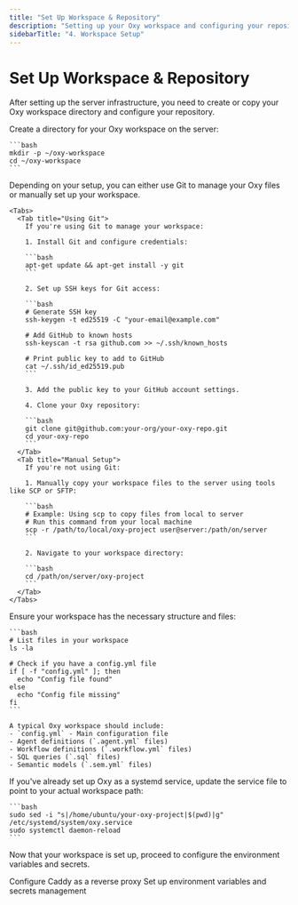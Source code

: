 ```yaml
---
title: "Set Up Workspace & Repository"
description: "Setting up your Oxy workspace and configuring your repository"
sidebarTitle: "4. Workspace Setup"
---
```


# Set Up Workspace & Repository

After setting up the server infrastructure, you need to create or copy your Oxy workspace directory and configure your repository.

<Steps>
  <Step title="Create Workspace Directory">
    Create a directory for your Oxy workspace on the server:

    ```bash
    mkdir -p ~/oxy-workspace
    cd ~/oxy-workspace
    ```
  </Step>

  <Step title="Configure Repository">
    Depending on your setup, you can either use Git to manage your Oxy files or manually set up your workspace.

    <Tabs>
      <Tab title="Using Git">
        If you're using Git to manage your workspace:

        1. Install Git and configure credentials:

        ```bash
        apt-get update && apt-get install -y git
        ```

        2. Set up SSH keys for Git access:

        ```bash
        # Generate SSH key
        ssh-keygen -t ed25519 -C "your-email@example.com"
        
        # Add GitHub to known hosts
        ssh-keyscan -t rsa github.com >> ~/.ssh/known_hosts
        
        # Print public key to add to GitHub
        cat ~/.ssh/id_ed25519.pub
        ```

        3. Add the public key to your GitHub account settings.

        4. Clone your Oxy repository:

        ```bash
        git clone git@github.com:your-org/your-oxy-repo.git
        cd your-oxy-repo
        ```
      </Tab>
      <Tab title="Manual Setup">
        If you're not using Git:

        1. Manually copy your workspace files to the server using tools like SCP or SFTP:

        ```bash
        # Example: Using scp to copy files from local to server
        # Run this command from your local machine
        scp -r /path/to/local/oxy-project user@server:/path/on/server
        ```

        2. Navigate to your workspace directory:

        ```bash
        cd /path/on/server/oxy-project
        ```
      </Tab>
    </Tabs>
  </Step>

  <Step title="Verify Workspace Structure">
    Ensure your workspace has the necessary structure and files:

    ```bash
    # List files in your workspace
    ls -la
    
    # Check if you have a config.yml file
    if [ -f "config.yml" ]; then
      echo "Config file found"
    else
      echo "Config file missing"
    fi
    ```

    A typical Oxy workspace should include:
    - `config.yml` - Main configuration file
    - Agent definitions (`.agent.yml` files)
    - Workflow definitions (`.workflow.yml` files)
    - SQL queries (`.sql` files)
    - Semantic models (`.sem.yml` files)
  </Step>

  <Step title="Update systemd Service Configuration">
    If you've already set up Oxy as a systemd service, update the service file to point to your actual workspace path:

    ```bash
    sudo sed -i "s|/home/ubuntu/your-oxy-project|$(pwd)|g" /etc/systemd/system/oxy.service
    sudo systemctl daemon-reload
    ```
  </Step>
</Steps>

Now that your workspace is set up, proceed to configure the environment variables and secrets.

<div className="mt-8">
  <Cards>
    <Card
      title="Previous: Set Up Reverse Proxy"
      icon="arrow-left"
      href="/deployment/reverse-proxy"
    >
      Configure Caddy as a reverse proxy
    </Card>
    <Card
      title="Next: Configure Environment"
      icon="arrow-right"
      href="/deployment/environment"
    >
      Set up environment variables and secrets management
    </Card>
  </Cards>
</div>
